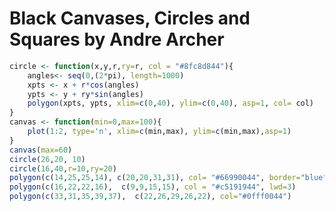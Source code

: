 Black Canvases, Circles and Squares by Andre Archer
=======================================

```r
circle <- function(x,y,r,ry=r, col = "#8fc8d844"){
    angles<- seq(0,(2*pi), length=1000)
    xpts <- x + r*cos(angles)
    ypts <- y + ry*sin(angles)
    polygon(xpts, ypts, xlim=c(0,40), ylim=c(0,40), asp=1, col= col)
}
canvas <- function(min=0,max=100){
    plot(1:2, type='n', xlim=c(min,max), ylim=c(min,max),asp=1)
}
canvas(max=60)
circle(26,20, 10)
circle(16,40,r=10,ry=20)
polygon(c(14,25,25,14), c(20,20,31,31), col= "#66990044", border="blue", lwd=10, line=NULL)
polygon(c(16,22,22,16),  c(9,9,15,15), col = "#c5191944", lwd=3)
polygon(c(33,31,35,39,37),  c(22,26,29,26,22), col="#0fff0044")
 ```